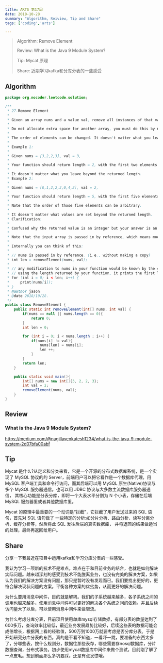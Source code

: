 ```yaml
---
title: ARTS 第17周
date: 2018-10-28
summary: "Algorithm, Reiview, Tip and Share"
tags: ['coding','arts']

---
```


> Algorithm: Remove Element
>
> Review: What is the Java 9 Module System?
>
> Tip: Mycat 原理
>
> Share: 近期学习kafka和分库分表的一些感受

## Algorithm

```java
package org.nocoder.leetcode.solution;

/**
 * 27.Remove Element
 *
 * Given an array nums and a value val, remove all instances of that value in-place and return the new length.
 *
 * Do not allocate extra space for another array, you must do this by modifying the input array in-place with O(1) extra memory.
 *
 * The order of elements can be changed. It doesn't matter what you leave beyond the new length.
 *
 * Example 1:
 *
 * Given nums = [3,2,2,3], val = 3,
 *
 * Your function should return length = 2, with the first two elements of nums being 2.
 *
 * It doesn't matter what you leave beyond the returned length.
 * Example 2:
 *
 * Given nums = [0,1,2,2,3,0,4,2], val = 2,
 *
 * Your function should return length = 5, with the first five elements of nums containing 0, 1, 3, 0, and 4.
 *
 * Note that the order of those five elements can be arbitrary.
 *
 * It doesn't matter what values are set beyond the returned length.
 * Clarification:
 *
 * Confused why the returned value is an integer but your answer is an array?
 *
 * Note that the input array is passed in by reference, which means modification to the input array will be known to the caller as well.
 *
 * Internally you can think of this:
 *
 * // nums is passed in by reference. (i.e., without making a copy)
 * int len = removeElement(nums, val);
 *
 * // any modification to nums in your function would be known by the caller.
 * // using the length returned by your function, it prints the first len elements.
 * for (int i = 0; i < len; i++) {
 *     print(nums[i]);
 * }
 * @author jason
 * @date 2018/10/28.
 */
public class RemoveElement {
    public static int removeElement(int[] nums, int val) {
        if(nums == null || nums.length == 0){
            return 0;
        }
        int len = 0;

        for (int i = 0; i < nums.length ; i++) {
            if(nums[i] != val){
                nums[len] = nums[i];
                len ++;
            }
        }
        return len;
    }

    public static void main(){
        int[] nums = new int[]{3, 2, 2, 3};
        int val = 2;
        removeElement(nums, val);
    }
}

```

## Review

### What is the Java 9 Module System?

https://medium.com/@nagillavenkatesh1234/what-is-the-java-9-module-system-2d07bfa00abf



## Tip

Mycat 是什么?从定义和分类来看，它是一个开源的分布式数据库系统，是一个实现了 MySQL 协议的的 Server，前端用户可以把它看作是一个数据库代理，用 MySQL 客户端工具和命令行访问，而其后端可以用 MySQL 原生(Native)协议与多个 MySQL 服务器通信，也可以用 JDBC 协议与大多数主流数据库服务器通信， 其核心功能是分表分库，即将一个大表水平分割为 N 个小表，存储在后端 MySQL 服务器里或者其他数据库里。

Mycat 的原理中最重要的一个动词是“拦截”，它拦截了用户发送过来的 SQL 语句，首先对 SQL 语句做了 一些特定的分析:如分片分析、路由分析、读写分离分析、缓存分析等，然后将此 SQL 发往后端的真实数据库， 并将返回的结果做适当的处理，最终再返回给用户。

## Share

分享一下我最近在项目中运用kafka和学习分库分表的一些感受。

我认为学习一项新的技术不是难点，难点在于和目前业务的结合，也就是如何解决实际问题。越来越深刻的感受到技术不能脱离业务，也没有完美的解决方案，如果认为我们的解决方案没有问题，那只是暂时没有发现而已。我们要找出更好的，更符合解决现状问题的方案，平衡各种方案的优劣势，从而更好的解决问题。

为什么要用消息中间件，目的就是解耦。我们的子系统越来越多，各子系统之间的调用也越来越多，使用消息中间件可以更好的解决各个系统之间的依赖。并且后续访问量大了以后，可以使用消息中间件来做限流。

为什么考虑分库分表，目前项目使用单库mysql存储数据，有部分表的数量达到了600多万，查询效率比较低，最近业务发展趋势比较好，后续这些表的数据可能会成倍增长，根据网上看的经验值，500万到1000万就要考虑是否分库分表。于是开始研究分库分表的东西，真的是不看不知道，一看吓一跳，要准备的东西太多了，分哪些表，按什么规则分，数据往那些表存，哪些需要存nosql数据库，分片数据查询，分布式事务。初步使用mycat数据库中间件来做个测试，目前刚了解了一点皮毛。想到前面那么多坑要踩，还是有点发憷哦。